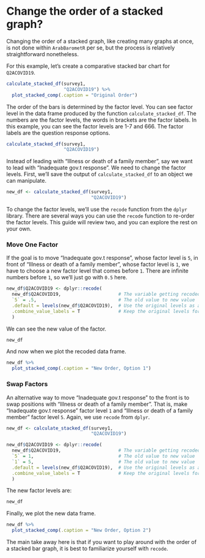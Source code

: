 # Change the order of a stacked graph?

Changing the order of a stacked graph, like creating many graphs at once, is not done within `ArabBarometR` per se, but the process is relatively straightforward nonetheless.

For this example, let's create a comparative stacked bar chart for `Q2ACOVID19`.

```r

calculate_stacked_df(survey1,
                     "Q2ACOVID19") %>%
  plot_stacked_comp(.caption = "Original Order")


```

The order of the bars is determined by the factor level. You can see factor level in the data frame produced by the function `calculate_stacked_df`. The numbers are the factor levels, the words in brackets are the factor labels. In this example, you can see the factor levels are 1-7 and 666. The factor labels are the question response options.


```r

calculate_stacked_df(survey1,
                     "Q2ACOVID19")


```


Instead of leading with "Illness or death of a family member", say we want to lead with "Inadequate gov.t response". We need to change the factor levels. First, we'll save the output of `calculate_stacked_df` to an object we can manipulate.


```r

new_df <- calculate_stacked_df(survey1,
                               "Q2ACOVID19")


```
 
To change the factor levels, we'll use the `recode` function from the `dplyr` library. There are several ways you can use the `recode` function to re-order the factor levels. This guide will review two, and you can explore the rest on your own.

### Move One Factor {-}

If the goal is to move "Inadequate gov.t response", whose factor level is `5`, in front of "Illness or death of a family member", whose factor level is `1`, we have to choose a new factor level that comes before `1`. There are infinite numbers before `1`, so we'll just go with `0.5` here.

```r

new_df$Q2ACOVID19 <- dplyr::recode(
  new_df$Q2ACOVID19,                     # The variable getting recoded
  `5` = .5,                              # The old value to new value
  .default = levels(new_df$Q2ACOVID19),  # Use the original levels as a guide
  .combine_value_labels = T              # Keep the original levels for all other variables
  )


```

We can see the new value of the factor.

```r

new_df

```

And now when we plot the recoded data frame.


```r

new_df %>%
  plot_stacked_comp(.caption = "New Order, Option 1")

```

### Swap Factors {-}

An alternative way to move "Inadequate gov.t response" to the front is to swap positions with "Illness or death of a family member". That is, make "Inadequate gov.t response" factor level `1` and "Illness or death of a family member" factor level `5`. Again, we use `recode` from `dplyr`.


```r

new_df <- calculate_stacked_df(survey1,
                               "Q2ACOVID19")


```

```r

new_df$Q2ACOVID19 <- dplyr::recode(
  new_df$Q2ACOVID19,                     # The variable getting recoded
  `5` = 1,                               # The old value to new value
  `1` = 5,                               # The old value to new value
  .default = levels(new_df$Q2ACOVID19),  # Use the original levels as a guide
  .combine_value_labels = T              # Keep the original levels for all other variables
  )


```

The new factor levels are:


```r

new_df

```

Finally, we plot the new data frame.

```r

new_df %>%
  plot_stacked_comp(.caption = "New Order, Option 2")

```

The main take away here is that if you want to play around with the order of a stacked bar graph, it is best to familiarize yourself with `recode`.